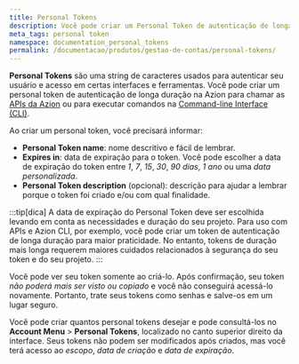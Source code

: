 ```yaml
---
title: Personal Tokens
description: Você pode criar um Personal Token de autenticação de longa duração na Azion para chamar as APIs da Azion ou para executar comandos na command-line interface (CLI).
meta_tags: personal token
namespace: documentation_personal_tokens
permalink: /documentacao/produtos/gestao-de-contas/personal-tokens/
---
```


**Personal Tokens** são uma string de caracteres usados para autenticar seu usuário e acesso em certas interfaces e ferramentas. Você pode criar um personal token de autenticação de longa duração na Azion para chamar as [APIs da Azion](https://api.azion.com/) ou para executar comandos na [Command-line Interface (CLI)](/pt-br/documentacao/produtos/cli).

Ao criar um personal token, você precisará informar:

- **Personal Token name**: nome descritivo e fácil de lembrar.
- **Expires in**: data de expiração para o token. Você pode escolher a data de expiração do token entre *1*, *7*, *15*, *30*, *90 dias*, *1 ano* ou uma *data personalizada*.
- **Personal Token description** (opcional): descrição para ajudar a lembrar porque o token foi criado e/ou com qual finalidade.

:::tip[dica]
A data de expiração do Personal Token deve ser escolhida levando em conta as necessidades e duração do seu projeto. Para uso com APIs e Azion CLI, por exemplo, você pode criar um token de autenticação de longa duração para maior praticidade. No entanto, tokens de duração mais longa requerem maiores cuidados relacionados à segurança do seu token e do seu projeto.
:::

Você pode ver seu token somente ao criá-lo. Após confirmação, seu token *não poderá mais ser visto ou copiado* e você não conseguirá acessá-lo novamente. Portanto, trate seus tokens como senhas e salve-os em um lugar seguro.

Você pode criar quantos personal tokens desejar e pode consultá-los no **Account Menu** > **Personal Tokens**, localizado no canto superior direito da interface. Seus tokens não podem ser modificados após criados, mas você terá acesso ao *escopo*, *data de criação* e *data de expiração*.